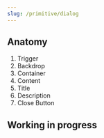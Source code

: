 ```yaml
---
slug: /primitive/dialog
---
```


## Anatomy

1. Trigger
2. Backdrop
3. Container
4. Content
5. Title
6. Description
7. Close Button

## Working in progress

